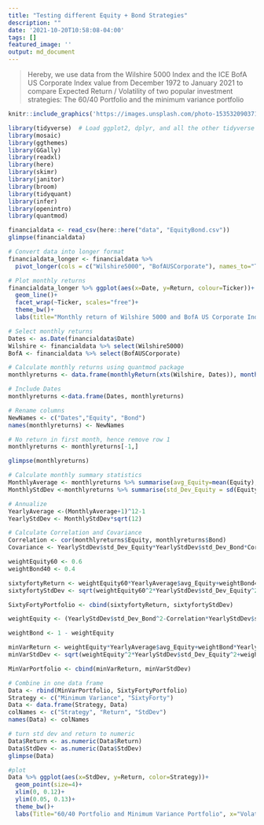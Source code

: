 ```yaml
---
title: "Testing different Equity + Bond Strategies"
description: ""
date: '2021-10-20T10:58:08-04:00'
tags: []
featured_image: ''
output: md_document
---
```


> Hereby, we use data from the Wilshire 5000 Index and the ICE BofA US Corporate Index value from December 1972 to January 2021 to compare Expected Return / Volatility of two popular investment strategies: The 60/40 Portfolio and the minimum variance portfolio








```r
knitr::include_graphics('https://images.unsplash.com/photo-1535320903710-d993d3d77d29?ixlib=rb-1.2.1&ixid=MnwxMjA3fDB8MHxwaG90by1wYWdlfHx8fGVufDB8fHx8&auto=format&fit=crop&w=2070&q=80')
```

```r
library(tidyverse)  # Load ggplot2, dplyr, and all the other tidyverse packages
library(mosaic)
library(ggthemes)
library(GGally)
library(readxl)
library(here)
library(skimr)
library(janitor)
library(broom)
library(tidyquant)
library(infer)
library(openintro)
library(quantmod)
```

```r
financialdata <- read_csv(here::here("data", "EquityBond.csv"))
glimpse(financialdata)
```
```r
# Convert data into longer format
financialdata_longer <- financialdata %>% 
  pivot_longer(cols = c("Wilshire5000", "BofAUSCorporate"), names_to="Ticker", values_to="Return")

# Plot monthly returns
financialdata_longer %>% ggplot(aes(x=Date, y=Return, colour=Ticker))+
  geom_line()+
  facet_wrap(~Ticker, scales="free")+
  theme_bw()+
  labs(title="Monthly return of Wilshire 5000 and BofA US Corporate Index", x="Time")
```

```r
# Select monthly returns
Dates <- as.Date(financialdata$Date)
Wilshire <- financialdata %>% select(Wilshire5000)
BofA <- financialdata %>% select(BofAUSCorporate)

# Calculate monthly returns using quantmod package
monthlyreturns <- data.frame(monthlyReturn(xts(Wilshire, Dates)), monthlyReturn(xts(BofA, Dates)))

# Include Dates
monthlyreturns <-data.frame(Dates, monthlyreturns)

# Rename columns
NewNames <- c("Dates","Equity", "Bond")
names(monthlyreturns) <- NewNames

# No return in first month, hence remove row 1
monthlyreturns <- monthlyreturns[-1,]

glimpse(monthlyreturns)
```



```r
# Calculate monthly summary statistics
MonthlyAverage <- monthlyreturns %>% summarise(avg_Equity=mean(Equity), avg_Bond=mean(Bond))
MonthlyStdDev <-monthlyreturns %>% summarise(std_Dev_Equity = sd(Equity), std_Dev_Bond=sd(Bond))

# Annualize
YearlyAverage <-(MonthlyAverage+1)^12-1
YearlyStdDev <- MonthlyStdDev*sqrt(12)

# Calculate Correlation and Covariance
Correlation <- cor(monthlyreturns$Equity, monthlyreturns$Bond)
Covariance <- YearlyStdDev$std_Dev_Equity*YearlyStdDev$std_Dev_Bond*Correlation
```

```r

weightEquity60 <- 0.6
weightBond40 <- 0.4

sixtyfortyReturn <- weightEquity60*YearlyAverage$avg_Equity+weightBond40*YearlyAverage$avg_Bond
sixtyfortyStdDev <- sqrt(weightEquity60^2*YearlyStdDev$std_Dev_Equity^2+weightBond40^2*YearlyStdDev$std_Dev_Bond^2+2*weightBond40*weightEquity60*Covariance)

SixtyFortyPortfolio <- cbind(sixtyfortyReturn, sixtyfortyStdDev)
```

```r

weightEquity <- (YearlyStdDev$std_Dev_Bond^2-Correlation*YearlyStdDev$std_Dev_Equity*YearlyStdDev$std_Dev_Bond)/(YearlyStdDev$std_Dev_Equity^2+YearlyStdDev$std_Dev_Bond^2-2*Correlation*YearlyStdDev$std_Dev_Equity*YearlyStdDev$std_Dev_Bond)

weightBond <- 1 - weightEquity

minVarReturn <- weightEquity*YearlyAverage$avg_Equity+weightBond*YearlyAverage$avg_Bond
minVarStdDev <- sqrt(weightEquity^2*YearlyStdDev$std_Dev_Equity^2+weightBond^2*YearlyStdDev$std_Dev_Bond^2+2*weightBond*weightEquity*Covariance)

MinVarPortfolio <- cbind(minVarReturn, minVarStdDev)
```

```r
# Combine in one data frame
Data <- rbind(MinVarPortfolio, SixtyFortyPortfolio)
Strategy <- c("Minimum Variance", "SixtyForty")
Data <- data.frame(Strategy, Data)
colNames <- c("Strategy", "Return", "StdDev")
names(Data) <- colNames

# turn std dev and return to numeric
Data$Return <- as.numeric(Data$Return)
Data$StdDev <- as.numeric(Data$StdDev)
glimpse(Data)

#plot
Data %>% ggplot(aes(x=StdDev, y=Return, color=Strategy))+
  geom_point(size=4)+
  xlim(0, 0.12)+
  ylim(0.05, 0.13)+
  theme_bw()+
  labs(Title="60/40 Portfolio and Minimum Variance Portfolio", x="Volatility", y="Expected Return")
```

